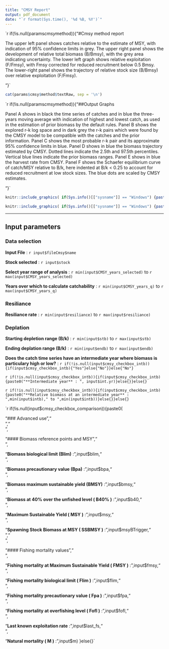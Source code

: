 ```yaml
---
title: "CMSY Report"
output: pdf_document
date: "`r format(Sys.time(), '%d %B, %Y')`"
---
```


`r if(!is.null(params$cmsy$method)){"#Cmsy method report

The upper left panel shows catches relative to the estimate of MSY, with indication of 95% confidence limits in grey. The upper right panel shows the development of relative total biomass (B/Bmsy), with the grey area indicating uncertainty. The lower left graph shows relative exploitation (F/Fmsy), with Fmsy corrected for reduced recruitment below 0.5 Bmsy. The lower-right panel shows the trajectory of relative stock size (B/Bmsy) over relative exploitation (F/Fmsy).

"}`

```r
cat(params$cmsy$method$textRaw, sep = '\n')
```
`r if(!is.null(params$cmsy$method)){"##Output Graphs

Panel A shows in black the time series of catches and in blue the three-years moving average with indication of highest and lowest catch, as used in the estimation of prior biomass by the default rules. Panel B shows the explored r-k log space and in dark grey the r-k pairs which were found by the CMSY model to be compatible with the catches and the prior information. Panel C shows the most probable r-k pair and its approximate 95% confidence limits in blue. Panel D shows in blue the biomass trajectory estimated by CMSY. Dotted lines indicate the 2.5th and 97.5th percentiles. Vertical blue lines indicate the prior biomass ranges. Panel E shows in blue the harvest rate from CMSY. Panel F shows the Schaefer equilibrium curve of catch/MSY relative to B/k, here indented at B/k < 0.25 to account for reduced recruitment at low stock sizes. The blue dots are scaled by CMSY estimates.

"}`
```r
knitr::include_graphics( if(Sys.info()[["sysname"]] == "Windows") {paste(gsub("\\\\", "/", params$cmsy$method$analisysChart)) } else { paste(params$cmsy$method$analisysChart)} )
```

```r
knitr::include_graphics( if(Sys.info()[["sysname"]] == "Windows") {paste(gsub("\\\\", "/", params$cmsy$method$managementChart)) } else { paste(params$cmsy$method$managementChart) } )
```

******
## Input parameters  
### Data selection

**Input File** : `r input$fileCmsy$name`

**Stock selected** : `r input$stock`

**Select year range of analysis** : `r min(input$CMSY_years_selected)` to `r max(input$CMSY_years_selected)`

**Years over which to calculate catchability** : `r min(input$CMSY_years_q)` to `r max(input$CMSY_years_q)`

### Resiliance

**Resiliance rate** : `r min(input$resiliance)` to `r max(input$resiliance)`

### Deplation

**Starting depletion range (B/k)** : `r min(input$stb)` to `r max(input$stb)`

**Ending deplation range (B/k)** : `r min(input$endb)` to `r max(input$endb)`

**Does the catch time series have an intermediate year where biomass is particulary high or low?** : `r if(!is.null(input$cmsy_checkbox_intb)){if(input$cmsy_checkbox_intb){"Yes"}else{"No"}}else{"No"}`

`r if(!is.null(input$cmsy_checkbox_intb)){if(input$cmsy_checkbox_intb){paste0("**Intermediate year** : ", input$int.yr)}else{}}else{}`

`r if(!is.null(input$cmsy_checkbox_intb)){if(input$cmsy_checkbox_intb){paste0("**Relative biomass at an intermediate year** : ",min(input$intb)," to ",min(input$intb))}else{}}else{}`

`r if(!is.null(input$cmsy_checkbox_comparison)){paste0(

"### Advanced use","<br/>","<br/>",

"#### Biomass reference points and MSY","<br/>",

"**Biomass biological limit (Blim)** : ",input$blim,"<br/>",

"**Biomass precautionary value (Bpa)** : ",input$bpa,"<br/>",

"**Biomass maximum sustainable yield (BMSY)** : ",input$bmsy,"<br/>",

"**Biomass at 40% over the unfished level ( B40% )** : ",input$b40,"<br/>",

"**Maximum Sustainable Yield ( MSY )** : ",input$msy,"<br/>",

"**Spawning Stock Biomass at MSY ( SSBMSY )** : ",input$msyBTrigger,"<br/>","<br/>",

"#### Fishing mortality values","<br/>",

"**Fishing mortality at Maximum Sustainable Yield ( FMSY )** : ",input$fmsy,"<br/>",

"**Fishing mortality biological limit ( Flim )** : ",input$flim,"<br/>",

"**Fishing mortality precautionary value ( Fpa )** : ",input$fpa,"<br/>",

"**Fishing mortality at overfishing level ( Fofl )** : ",input$fofl,"<br/>",

"**Last known exploitation rate** : ",input$last_fs,"<br/>",

"**Natural mortality ( M )** : ",input$m)
}else{}`

